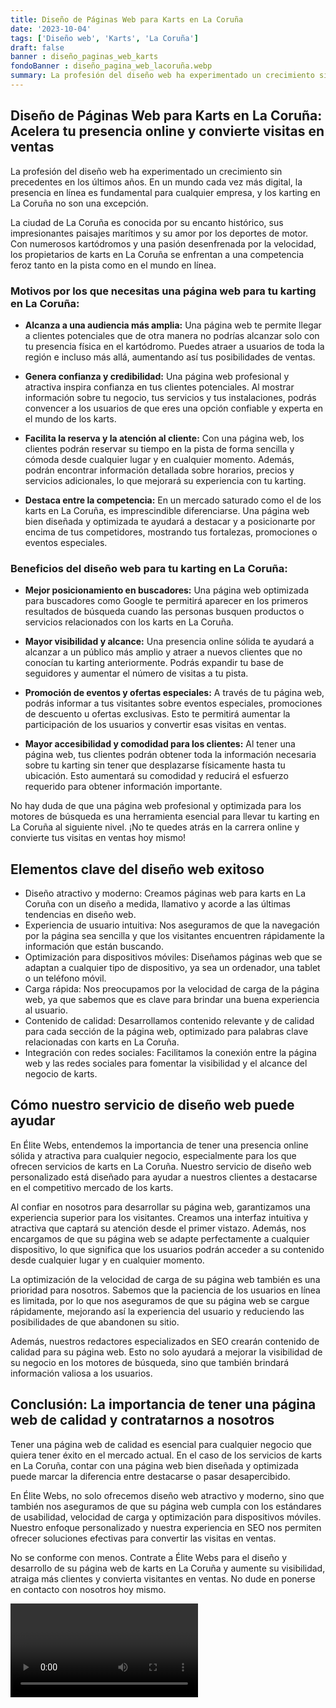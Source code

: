 ```yaml
---
title: Diseño de Páginas Web para Karts en La Coruña
date: '2023-10-04'
tags: ['Diseño web', 'Karts', 'La Coruña']
draft: false
banner : diseño_paginas_web_karts
fondoBanner : diseño_pagina_web_lacoruña.webp
summary: La profesión del diseño web ha experimentado un crecimiento sin precedentes en los últimos años. En un mundo cada vez más digital, la presencia en línea es fundamental para cualquier empresa, y los karting en La Coruña no son una excepción.
---
```


## Diseño de Páginas Web para Karts en La Coruña: Acelera tu presencia online y convierte visitas en ventas

La profesión del diseño web ha experimentado un crecimiento sin precedentes en los últimos años. En un mundo cada vez más digital, la presencia en línea es fundamental para cualquier empresa, y los karting en La Coruña no son una excepción.

La ciudad de La Coruña es conocida por su encanto histórico, sus impresionantes paisajes marítimos y su amor por los deportes de motor. Con numerosos kartódromos y una pasión desenfrenada por la velocidad, los propietarios de karts en La Coruña se enfrentan a una competencia feroz tanto en la pista como en el mundo en línea. 

### Motivos por los que necesitas una página web para tu karting en La Coruña:

- **Alcanza a una audiencia más amplia:** Una página web te permite llegar a clientes potenciales que de otra manera no podrías alcanzar solo con tu presencia física en el kartódromo. Puedes atraer a usuarios de toda la región e incluso más allá, aumentando así tus posibilidades de ventas.

- **Genera confianza y credibilidad:** Una página web profesional y atractiva inspira confianza en tus clientes potenciales. Al mostrar información sobre tu negocio, tus servicios y tus instalaciones, podrás convencer a los usuarios de que eres una opción confiable y experta en el mundo de los karts.

- **Facilita la reserva y la atención al cliente:** Con una página web, los clientes podrán reservar su tiempo en la pista de forma sencilla y cómoda desde cualquier lugar y en cualquier momento. Además, podrán encontrar información detallada sobre horarios, precios y servicios adicionales, lo que mejorará su experiencia con tu karting.

- **Destaca entre la competencia:** En un mercado saturado como el de los karts en La Coruña, es imprescindible diferenciarse. Una página web bien diseñada y optimizada te ayudará a destacar y a posicionarte por encima de tus competidores, mostrando tus fortalezas, promociones o eventos especiales.

### Beneficios del diseño web para tu karting en La Coruña:

- **Mejor posicionamiento en buscadores:** Una página web optimizada para buscadores como Google te permitirá aparecer en los primeros resultados de búsqueda cuando las personas busquen productos o servicios relacionados con los karts en La Coruña.

- **Mayor visibilidad y alcance:** Una presencia online sólida te ayudará a alcanzar a un público más amplio y atraer a nuevos clientes que no conocían tu karting anteriormente. Podrás expandir tu base de seguidores y aumentar el número de visitas a tu pista.

- **Promoción de eventos y ofertas especiales:** A través de tu página web, podrás informar a tus visitantes sobre eventos especiales, promociones de descuento u ofertas exclusivas. Esto te permitirá aumentar la participación de los usuarios y convertir esas visitas en ventas.

- **Mayor accesibilidad y comodidad para los clientes:** Al tener una página web, tus clientes podrán obtener toda la información necesaria sobre tu karting sin tener que desplazarse físicamente hasta tu ubicación. Esto aumentará su comodidad y reducirá el esfuerzo requerido para obtener información importante.

No hay duda de que una página web profesional y optimizada para los motores de búsqueda es una herramienta esencial para llevar tu karting en La Coruña al siguiente nivel. ¡No te quedes atrás en la carrera online y convierte tus visitas en ventas hoy mismo!

<GifSeo />

<Cta />

## Elementos clave del diseño web exitoso

- Diseño atractivo y moderno: Creamos páginas web para karts en La Coruña con un diseño a medida, llamativo y acorde a las últimas tendencias en diseño web.
- Experiencia de usuario intuitiva: Nos aseguramos de que la navegación por la página sea sencilla y que los visitantes encuentren rápidamente la información que están buscando.
- Optimización para dispositivos móviles: Diseñamos páginas web que se adaptan a cualquier tipo de dispositivo, ya sea un ordenador, una tablet o un teléfono móvil.
- Carga rápida: Nos preocupamos por la velocidad de carga de la página web, ya que sabemos que es clave para brindar una buena experiencia al usuario.
- Contenido de calidad: Desarrollamos contenido relevante y de calidad para cada sección de la página web, optimizado para palabras clave relacionadas con karts en La Coruña.
- Integración con redes sociales: Facilitamos la conexión entre la página web y las redes sociales para fomentar la visibilidad y el alcance del negocio de karts.

## Cómo nuestro servicio de diseño web puede ayudar

En Élite Webs, entendemos la importancia de tener una presencia online sólida y atractiva para cualquier negocio, especialmente para los que ofrecen servicios de karts en La Coruña. Nuestro servicio de diseño web personalizado está diseñado para ayudar a nuestros clientes a destacarse en el competitivo mercado de los karts.

Al confiar en nosotros para desarrollar su página web, garantizamos una experiencia superior para los visitantes. Creamos una interfaz intuitiva y atractiva que captará su atención desde el primer vistazo. Además, nos encargamos de que su página web se adapte perfectamente a cualquier dispositivo, lo que significa que los usuarios podrán acceder a su contenido desde cualquier lugar y en cualquier momento.

La optimización de la velocidad de carga de su página web también es una prioridad para nosotros. Sabemos que la paciencia de los usuarios en línea es limitada, por lo que nos aseguramos de que su página web se cargue rápidamente, mejorando así la experiencia del usuario y reduciendo las posibilidades de que abandonen su sitio.

Además, nuestros redactores especializados en SEO crearán contenido de calidad para su página web. Esto no solo ayudará a mejorar la visibilidad de su negocio en los motores de búsqueda, sino que también brindará información valiosa a los usuarios.

## Conclusión: La importancia de tener una página web de calidad y contratarnos a nosotros

Tener una página web de calidad es esencial para cualquier negocio que quiera tener éxito en el mercado actual. En el caso de los servicios de karts en La Coruña, contar con una página web bien diseñada y optimizada puede marcar la diferencia entre destacarse o pasar desapercibido.

En Élite Webs, no solo ofrecemos diseño web atractivo y moderno, sino que también nos aseguramos de que su página web cumpla con los estándares de usabilidad, velocidad de carga y optimización para dispositivos móviles. Nuestro enfoque personalizado y nuestra experiencia en SEO nos permiten ofrecer soluciones efectivas para convertir las visitas en ventas.

No se conforme con menos. Contrate a Élite Webs para el diseño y desarrollo de su página web de karts en La Coruña y aumente su visibilidad, atraiga más clientes y convierta visitantes en ventas. No dude en ponerse en contacto con nosotros hoy mismo.

<Video />

<CtaBot job='Karts' city='La Coruña'/>

<Gmaps query='La Coruña+españa+maps' />
